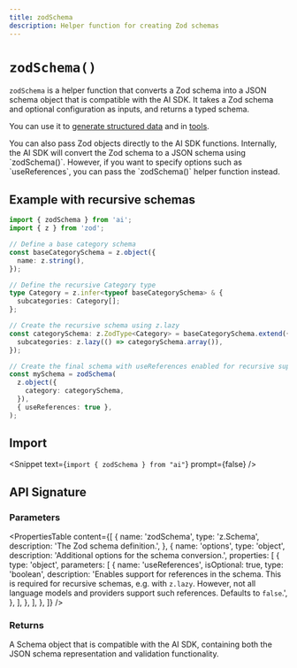 ```yaml
---
title: zodSchema
description: Helper function for creating Zod schemas
---
```


# `zodSchema()`

`zodSchema` is a helper function that converts a Zod schema into a JSON schema object that is compatible with the AI SDK.
It takes a Zod schema and optional configuration as inputs, and returns a typed schema.

You can use it to [generate structured data](/docs/ai-sdk-core/generating-structured-data) and in [tools](/docs/ai-sdk-core/tools-and-tool-calling).

<Note>
  You can also pass Zod objects directly to the AI SDK functions. Internally,
  the AI SDK will convert the Zod schema to a JSON schema using `zodSchema()`.
  However, if you want to specify options such as `useReferences`, you can pass
  the `zodSchema()` helper function instead.
</Note>

## Example with recursive schemas

```ts
import { zodSchema } from 'ai';
import { z } from 'zod';

// Define a base category schema
const baseCategorySchema = z.object({
  name: z.string(),
});

// Define the recursive Category type
type Category = z.infer<typeof baseCategorySchema> & {
  subcategories: Category[];
};

// Create the recursive schema using z.lazy
const categorySchema: z.ZodType<Category> = baseCategorySchema.extend({
  subcategories: z.lazy(() => categorySchema.array()),
});

// Create the final schema with useReferences enabled for recursive support
const mySchema = zodSchema(
  z.object({
    category: categorySchema,
  }),
  { useReferences: true },
);
```

## Import

<Snippet text={`import { zodSchema } from "ai"`} prompt={false} />

## API Signature

### Parameters

<PropertiesTable
  content={[
    {
      name: 'zodSchema',
      type: 'z.Schema',
      description: 'The Zod schema definition.',
    },
    {
      name: 'options',
      type: 'object',
      description: 'Additional options for the schema conversion.',
      properties: [
        {
          type: 'object',
          parameters: [
            {
              name: 'useReferences',
              isOptional: true,
              type: 'boolean',
              description:
                'Enables support for references in the schema. This is required for recursive schemas, e.g. with `z.lazy`. However, not all language models and providers support such references. Defaults to `false`.',
            },
          ],
        },
      ],
    },
  ]}
/>

### Returns

A Schema object that is compatible with the AI SDK, containing both the JSON schema representation and validation functionality.
